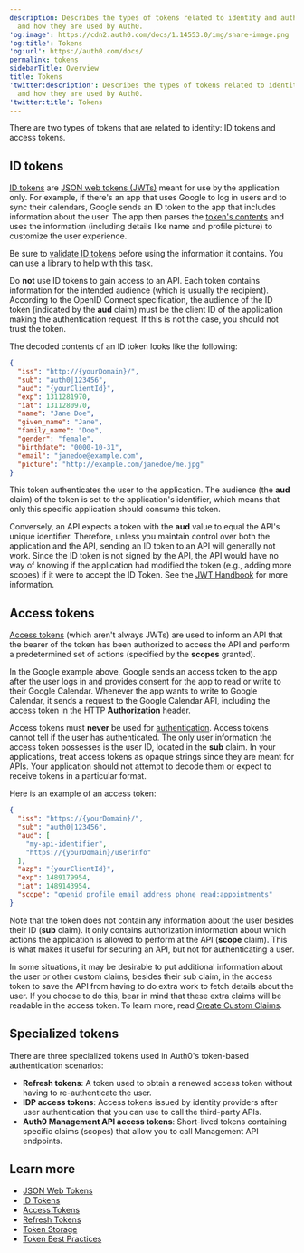 ```yaml
---
description: Describes the types of tokens related to identity and authentication
  and how they are used by Auth0.
'og:image': https://cdn2.auth0.com/docs/1.14553.0/img/share-image.png
'og:title': Tokens
'og:url': https://auth0.com/docs/
permalink: tokens
sidebarTitle: Overview
title: Tokens
'twitter:description': Describes the types of tokens related to identity and authentication
  and how they are used by Auth0.
'twitter:title': Tokens
---
```

There are two types of tokens that are related to identity: <Tooltip tip="ID Token: Credential meant for the client itself, rather than for accessing a resource." cta="View Glossary" href="/glossary?term=ID+tokens">ID tokens</Tooltip> and <Tooltip tip="ID Token: Credential meant for the client itself, rather than for accessing a resource." cta="View Glossary" href="/glossary?term=access+tokens">access tokens</Tooltip>.

## ID tokens

[ID tokens](/secure/tokens/id-tokens) are [JSON web tokens (JWTs)](/secure/tokens/json-web-tokens) meant for use by the application only. For example, if there's an app that uses Google to log in users and to sync their calendars, Google sends an ID token to the app that includes information about the user. The app then parses the [token's contents](https://openid.net/specs/openid-connect-core-1_0.html#StandardClaims) and uses the information (including details like name and profile picture) to customize the user experience.

<Callout icon="file-lines" color="#0EA5E9" iconType="regular">

Be sure to [validate ID tokens](/secure/tokens/id-tokens/validate-id-tokens) before using the information it contains. You can use a [library](https://jwt.io/#libraries-io) to help with this task.

</Callout>

Do **not** use ID tokens to gain access to an API. Each token contains information for the intended <Tooltip tip="Audience: Unique identifier of the audience for an issued token. Named aud in a token, its value contains the ID of either an application (Client ID) for an ID Token or an API (API Identifier) for an Access Token." cta="View Glossary" href="/glossary?term=audience">audience</Tooltip> (which is usually the recipient). According to the <Tooltip tip="Audience: Unique identifier of the audience for an issued token. Named aud in a token, its value contains the ID of either an application (Client ID) for an ID Token or an API (API Identifier) for an Access Token." cta="View Glossary" href="/glossary?term=OpenID">OpenID</Tooltip> Connect specification, the audience of the ID token (indicated by the **aud** claim) must be the <Tooltip tip="Client ID: Identification value given to your registered resource from Auth0." cta="View Glossary" href="/glossary?term=client+ID">client ID</Tooltip> of the application making the authentication request. If this is not the case, you should not trust the token.

The decoded contents of an ID token looks like the following:

```json lines
{
  "iss": "http://{yourDomain}/",
  "sub": "auth0|123456",
  "aud": "{yourClientId}",
  "exp": 1311281970,
  "iat": 1311280970,
  "name": "Jane Doe",
  "given_name": "Jane",
  "family_name": "Doe",
  "gender": "female",
  "birthdate": "0000-10-31",
  "email": "janedoe@example.com",
  "picture": "http://example.com/janedoe/me.jpg"
}
```






This token authenticates the user to the application. The audience (the **aud** claim) of the token is set to the application's identifier, which means that only this specific application should consume this token.

Conversely, an API expects a token with the **aud** value to equal the API's unique identifier. Therefore, unless you maintain control over both the application and the API, sending an ID token to an API will generally not work. Since the ID token is not signed by the API, the API would have no way of knowing if the application had modified the token (e.g., adding more scopes) if it were to accept the ID Token. See the [JWT Handbook](https://auth0.com/resources/ebooks/jwt-handbook) for more information.

## Access tokens

[Access tokens](/secure/tokens/access-tokens) (which aren't always <Tooltip tip="JSON Web Token (JWT): Standard ID Token format (and often Access Token format) used to represent claims securely between two parties." cta="View Glossary" href="/glossary?term=JWTs">JWTs</Tooltip>) are used to inform an API that the bearer of the token has been authorized to access the API and perform a predetermined set of actions (specified by the **scopes** granted).

In the Google example above, Google sends an access token to the app after the user logs in and provides consent for the app to read or write to their Google Calendar. Whenever the app wants to write to Google Calendar, it sends a request to the Google Calendar API, including the access token in the HTTP **Authorization** header.

Access tokens must **never** be used for [authentication](/authenticate). Access tokens cannot tell if the user has authenticated. The only user information the access token possesses is the user ID, located in the **sub** claim. In your applications, treat access tokens as opaque strings since they are meant for APIs. Your application should not attempt to decode them or expect to receive tokens in a particular format.

Here is an example of an access token:

```json lines
{
  "iss": "https://{yourDomain}/",
  "sub": "auth0|123456",
  "aud": [
    "my-api-identifier",
    "https://{yourDomain}/userinfo"
  ],
  "azp": "{yourClientId}",
  "exp": 1489179954,
  "iat": 1489143954,
  "scope": "openid profile email address phone read:appointments"
}
```






Note that the token does not contain any information about the user besides their ID (**sub** claim). It only contains authorization information about which actions the application is allowed to perform at the API (**scope** claim). This is what makes it useful for securing an API, but not for authenticating a user.

In some situations, it may be desirable to put additional information about the user or other custom claims, besides their sub claim, in the access token to save the API from having to do extra work to fetch details about the user. If you choose to do this, bear in mind that these extra claims will be readable in the access token. To learn more, read [Create Custom Claims](/secure/tokens/json-web-tokens/create-custom-claims).

## Specialized tokens

There are three specialized tokens used in Auth0's token-based authentication scenarios:

* **<Tooltip tip="Refresh Token: Token used to obtain a renewed Access Token without forcing users to log in again." cta="View Glossary" href="/glossary?term=Refresh+tokens">Refresh tokens</Tooltip>**: A token used to obtain a renewed access token without having to re-authenticate the user.
* **<Tooltip tip="Identity Provider (IdP): Service that stores and manages digital identities." cta="View Glossary" href="/glossary?term=IDP">IDP</Tooltip> access tokens**: Access tokens issued by identity providers after user authentication that you can use to call the third-party APIs.
* **Auth0 <Tooltip tip="Management API: A product to allow customers to perform administrative tasks." cta="View Glossary" href="/glossary?term=Management+API">Management API</Tooltip> access tokens**: Short-lived tokens containing specific claims (scopes) that allow you to call Management API endpoints.

## Learn more

* [JSON Web Tokens](/secure/tokens/json-web-tokens)
* [ID Tokens](/secure/tokens/id-tokens)
* [Access Tokens](/secure/tokens/access-tokens)
* [Refresh Tokens](/secure/tokens/refresh-tokens)
* [Token Storage](/secure/security-guidance/data-security/token-storage)
* [Token Best Practices](/secure/tokens/token-best-practices)